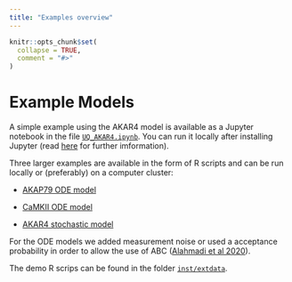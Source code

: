 ```yaml
---
title: "Examples overview"
---
```


```r
knitr::opts_chunk$set(
  collapse = TRUE,
  comment = "#>"
)
```


# Example Models

A simple example using the AKAR4 model is available as a Jupyter notebook in the file [`UQ_AKAR4.ipynb`](https://github.com/icpm-kth/uqsa/blob/master/UQ_AKAR4.ipynb). You can run it locally after installing Jupyter (read [here](https://jupyter.org/install) for further imformation).

Three larger examples are available in the form of R scripts and can be run locally or (preferably) on a computer cluster:

* [AKAP79 ODE model](https://icpm-kth.github.io/uqsa/articles/uqsa-AKAP79.html)

* [CaMKII ODE model](https://github.com/icpm-kth/uqsa/blob/master/inst/extdata/CaMKII/runABCMCMC_CaMKII.R)

* [AKAR4 stochastic model](https://github.com/icpm-kth/uqsa/blob/master/inst/extdata/AKAR4/runABCMCMC_AKAR4_withStochasticStimulation.R)


For the ODE models we added measurement noise or used a acceptance probability in order to allow the use of ABC ([Alahmadi et al 2020](http://dx.doi.org/10.1098/rsos.191315)).
  
The demo R scrips can be found in the folder [`inst/extdata`](https://github.com/icpm-kth/uqsa/tree/master/inst/extdata).